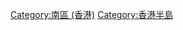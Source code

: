 {{commonscat|Shek O Peninsula}}
{{catmore}}
[[Category:南區_(香港)|Category:南區 (香港)]]

[[Category:香港半島|Category:香港半島]]